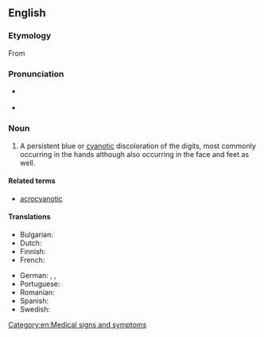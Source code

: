 ==English==

===Etymology===
From {{prefix|en|acro|cyanosis}}

===Pronunciation===
* {{a|US}} {{IPA|en|/ˌæ.kɹoʊ.ˌsaɪ.ə.ˈnoʊ.sɪs/}}
* {{audio|en|En-us-acrocyanosis.ogg|Audio (US)}}

===Noun===
{{wikipedia}}
{{en-noun|~|acrocyanoses}}

# {{lb|en|pathology}} A persistent blue or [[cyanotic]] discoloration of the digits, most commonly occurring in the hands although also occurring in the face and feet as well.

====Related terms====
* [[acrocyanotic]]

====Translations====
{{trans-top|acrocyanosis}}
* Bulgarian: {{t|bg|акроцианоза|f}}
* Dutch: {{t+|nl|acrocyanose}}
* Finnish: {{t|fi|akrosyanoosi}}
* French: {{t+|fr|acrocyanose}}
{{trans-mid}}
* German: {{t|de|Akrozyanose}}, {{t|de|Akroasphyxie}}, {{t|de|Acroasphyxia}}
* Portuguese: {{t|pt|acrocianose}}
* Romanian: {{t+|ro|acrocianoză}}
* Spanish: {{t+|es|acrocianosis|f}}
* Swedish: {{t|sv|akrocyanos|c}}
{{trans-bottom}}

[[Category:en:Medical signs and symptoms]]